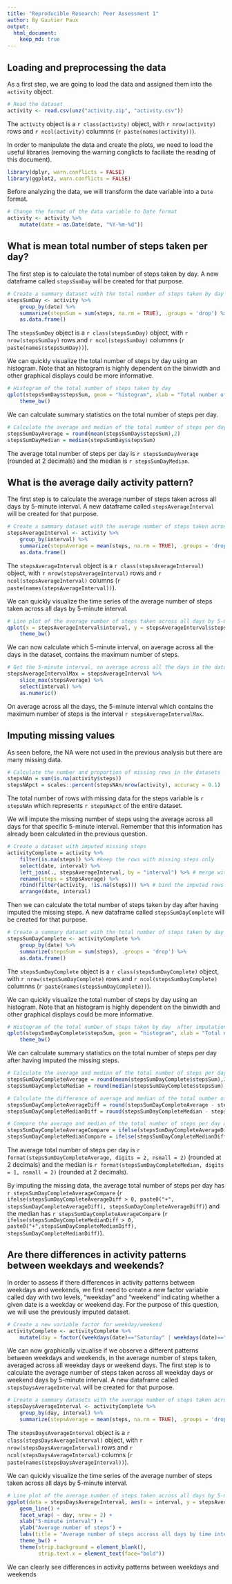 ```yaml
---
title: "Reproducible Research: Peer Assessment 1"
author: By Gautier Paux
output: 
  html_document:
    keep_md: true
---
```


## Loading and preprocessing the data

As a first step, we are going to load the data and assigned them into the `activity` object.

```r
# Read the dataset
activity <- read.csv(unz("activity.zip", "activity.csv"))
```

The `activity` object is a `r class(activity)` object, with `r nrow(activity)` rows and `r ncol(activity)` columnns (`r paste(names(activity))`).

In order to manipulate the data and create the plots, we need to load the useful libraries (removing the warning conglicts to faciliate the reading of this document).

```r
library(dplyr, warn.conflicts = FALSE)
library(ggplot2, warn.conflicts = FALSE)
```

Before analyzing the data, we will transform the date variable into a `Date` format.

```r
# Change the format of the data variable to Date format
activity <- activity %>% 
    mutate(date = as.Date(date, "%Y-%m-%d"))
```

## What is mean total number of steps taken per day?

The first step is to calculate the total number of steps taken by day. A new dataframe called `stepsSumDay` will be created for that purpose.

```r
# Create a summary dataset with the total number of steps taken by day 
stepsSumDay <- activity %>% 
    group_by(date) %>% 
    summarize(stepsSum = sum(steps, na.rm = TRUE), .groups = 'drop') %>% 
    as.data.frame()
```

The `stepsSumDay` object is a `r class(stepsSumDay)` object, with `r nrow(stepsSumDay)` rows and `r ncol(stepsSumDay)` columnns (`r paste(names(stepsSumDay))`).

We can quickly visualize the total number of steps by day using an histogram. Note that an histogram is highly dependent on the binwidth and other graphical displays could be more informative.

```r
# Histogram of the total number of steps taken by day 
qplot(stepsSumDay$stepsSum, geom = "histogram", xlab = "Total number of steps per day", main = "Total number of steps per day", binwidth = 500) +
    theme_bw()
```

We can calculate summary statistics on the total number of steps per day.

```r
# Calculate the average and median of the total number of steps per day
stepsSumDayAverage = round(mean(stepsSumDay$stepsSum),2)
stepsSumDayMedian = median(stepsSumDay$stepsSum)
```
The average total number of steps per day is `r stepsSumDayAverage` (rounded at 2 decimals) and the median is `r stepsSumDayMedian`.

## What is the average daily activity pattern?


The first step is to calculate the average number of steps taken across all days by 5-minute interval. A new dataframe called `stepsAverageInterval` will be created for that purpose.

```r
# Create a summary dataset with the average number of steps taken across all days by 5-minute interval
stepsAverageInterval <- activity %>% 
    group_by(interval) %>% 
    summarize(stepsAverage = mean(steps, na.rm = TRUE), .groups = 'drop') %>% 
    as.data.frame()
```

The `stepsAverageInterval` object is a `r class(stepsAverageInterval)` object, with `r nrow(stepsAverageInterval)` rows and `r ncol(stepsAverageInterval)` columns (`r paste(names(stepsAverageInterval))`).

We can quickly visualize the time series of the average number of steps taken across all days by 5-minute interval.

```r
# Line plot of the average number of steps taken across all days by 5-minute interval
qplot(x = stepsAverageInterval$interval, y = stepsAverageInterval$stepsAverage, geom = "line", xlab = "5-minute interval", ylab = "Average number of steps", main = "Average number of steps accross all days by time interval")+
    theme_bw()

```

We can now calculate which 5-minute interval, on average across all the days in the dataset, contains the maximum number of steps.

```r
# Get the 5-minute interval, on average across all the days in the dataset, which contains the maximum number of steps
stepsAverageIntervalMax = stepsAverageInterval %>% 
    slice_max(stepsAverage) %>% 
    select(interval) %>% 
    as.numeric()
```

On average across all the days, the 5-minute interval which contains the maximum number of steps is the interval `r stepsAverageIntervalMax`.

## Imputing missing values

As seen before, the NA were not used in the previous analysis but there are many missing data. 

```r
# Calculate the number and proportion of missing rows in the datasets
stepsNAn = sum(is.na(activity$steps))
stepsNApct = scales::percent(stepsNAn/nrow(activity), accuracy = 0.1)
```

The total number of rows with missing data for the steps variable is `r stepsNAn` which represents `r stepsNApct` of the entire dataset.

We will impute the missing number of steps using the average across all days for that specific 5-minute interval. Remember that this information has already been calculated in the previous question.

```r
# Create a dataset with imputed missing steps
activityComplete = activity %>% 
    filter(is.na(steps)) %>% #keep the rows with missing steps only
    select(date, interval) %>% 
    left_join(., stepsAverageInterval, by = "interval") %>% # merge with the averal accross all days per interval
    rename(steps = stepsAverage) %>% 
    rbind(filter(activity, !is.na(steps))) %>% # bind the imputed rows with the activity dataset containing non-missing rows
    arrange(date, interval)
```

Then we can calculate the total number of steps taken by day after having imputed the missing steps. A new dataframe called `stepsSumDayComplete` will be created for that purpose.

```r
# Create a summary dataset with the total number of steps taken by day after imputation
stepsSumDayComplete <- activityComplete %>% 
    group_by(date) %>% 
    summarize(stepsSum = sum(steps), .groups = 'drop') %>% 
    as.data.frame()
```

The `stepsSumDayComplete` object is a `r class(stepsSumDayComplete)` object, with `r nrow(stepsSumDayComplete)` rows and `r ncol(stepsSumDayComplete)` columnns (`r paste(names(stepsSumDayComplete))`).

We can quickly visualize the total number of steps by day using an histogram. Note that an histogram is highly dependent on the binwidth and other graphical displays could be more informative.

```r
# Histogram of the total number of steps taken by day  after imputation
qplot(stepsSumDayComplete$stepsSum, geom = "histogram", xlab = "Total number of steps per day", main = "Total number of steps per day (after imputation)", binwidth = 500) +
    theme_bw()
```

We can calculate summary statistics on the total number of steps per day after having imputed the missing steps.

```r
# Calculate the average and median of the total number of steps per day after imputation
stepsSumDayCompleteAverage = round(mean(stepsSumDayComplete$stepsSum),2)
stepsSumDayCompleteMedian = round(median(stepsSumDayComplete$stepsSum),2)

# Calculate the difference of average and median of the total number of steps per day after and before imputation
stepsSumDayCompleteAverageDiff = round(stepsSumDayCompleteAverage - stepsSumDayAverage,2)
stepsSumDayCompleteMedianDiff = round(stepsSumDayCompleteMedian - stepsSumDayMedian,2)

# Compare the average and median of the total number of steps per day after and before imputation
stepsSumDayCompleteAverageCompare = ifelse(stepsSumDayCompleteAverageDiff > 0, "increased", "decreased")
stepsSumDayCompleteMedianCompare = ifelse(stepsSumDayCompleteMedianDiff > 0, "increased", "decreased")
```

The average total number of steps per day is `r format(stepsSumDayCompleteAverage, digits = 2, nsmall = 2)` (rounded at 2 decimals) and the median is `r format(stepsSumDayCompleteMedian, digits = 1, nsmall = 2)` (rounded at 2 decimals).

By imputing the missing data, the average total number of steps per day has `r stepsSumDayCompleteAverageCompare` (`r ifelse(stepsSumDayCompleteAverageDiff > 0, paste0("+", stepsSumDayCompleteAverageDiff), stepsSumDayCompleteAverageDiff)`) and the median has `r stepsSumDayCompleteAverageCompare` (`r ifelse(stepsSumDayCompleteMedianDiff > 0, paste0("+",stepsSumDayCompleteMedianDiff), stepsSumDayCompleteMedianDiff)`).

## Are there differences in activity patterns between weekdays and weekends?

In order to assess if there differences in activity patterns between weekdays and weekends, we first need to create a new factor variable called day with two levels, “weekday” and “weekend” indicating whether a given date is a weekday or weekend day. For the purpose of this question, we will use the previously imputed dataset.

```r
# Create a new variable factor for weekday/weekend
activityComplete <- activityComplete %>% 
    mutate(day = factor((weekdays(date)=="Saturday" | weekdays(date)=="Sunday"), labels = c("TRUE" = "weekday", "FALSE" = "weekend")))
```

We can now graphically vizualise if we observe a different patterns between weekdays and weekends, in the average number of steps taken, averaged across all weekday days or weekend days. The first step is to calculate the average number of steps taken across all weekday days or weekend days by 5-minute interval. A new dataframe called `stepsDaysAverageInterval` will be created for that purpose.

```r
# Create a summary datasets with the average number of steps taken across all days by 5-minute interval after imputation
stepsDaysAverageInterval <- activityComplete %>% 
    group_by(day, interval) %>% 
    summarize(stepsAverage = mean(steps, na.rm = TRUE), .groups = 'drop') 
```

The `stepsDaysAverageInterval` object is a `r class(stepsDaysAverageInterval)` object, with `r nrow(stepsDaysAverageInterval)` rows and `r ncol(stepsDaysAverageInterval)` columns (`r paste(names(stepsDaysAverageInterval))`).

We can quickly visualize the time series of the average number of steps taken across all days by 5-minute interval.

```r
# Line plot of the average number of steps taken across all days by 5-minute interval, by weekday/weekend
ggplot(data = stepsDaysAverageInterval, aes(x = interval, y = stepsAverage)) +
    geom_line() +
    facet_wrap( ~ day, nrow = 2) +
    xlab("5-minute interval") +
    ylab("Average number of steps") +
    labs(title = "Average number of steps accross all days by time interval", subtitle = "By weekdays") +
    theme_bw() +
    theme(strip.background = element_blank(),
          strip.text.x = element_text(face="bold"))
```

We can clearly see differences in activity patterns between weekdays and weekends
